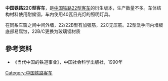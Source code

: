 {{unreferenced|time=2012-02-13T19:19:43+00:00}}
{{鐵路車輛
|車輛名稱 = 中国铁路22C型客车
|公司色 = #364E41
|圖像 = YZ22C 339150 20110319.jpg
|pxl = 
|圖像說明 = 
|unit = 
|輛數 = 
|型號 =
|原產國 = 
|設計 = 
|製造 = 
|投產年份 =
|停產年份 = 
|類型 = 
|訂單編號 = 
|車輛編號 = 
|衍生型 = 
|衍生自 = [[中国铁路22型客车|中国铁路22型客车]]
|營運路線 = 
|產量 = 
|設計最高速度 = 120
|營運最高速度 = 
|載客量 =
|編組載客量 = 
|編組長度 = 
|全長 = 23,600
|全闊 = 3,100
|全高 = 4,280
|車輛重量 = 
|編組總重量 = 
|軸距 = 
|軌距 = 
|輸出 = 
|轉向架 = 
|驅動裝置 = 
|控制裝置 = 
|制動方式 = 
|製造商 = 
|製造年份 = 
|投入服務日期 = 
|備註 = 
|全寬備註 = 
}}
'''中国铁路22C型客车'''，是[[中国铁路22型客车|中国铁路22型客车]]的衍生版本，生产数量不多。车体结构材料使用耐候钢，车内使用40瓦日光灯的照明灯具。

在同系车窗之间中间外墙，22/22B型有加强筋，22C无压筋。22型洗手间内墙板底部易腐蚀，22B/C更换为玻璃钢材质

==參考资料==
<div class="references-small">
<references/>
</div>
* 《当代中国的铁道事业》，中国社会科学出版社，1990年


{{中国铁路客车}}
[[Category:中国铁路客车|Category:中国铁路客车]]